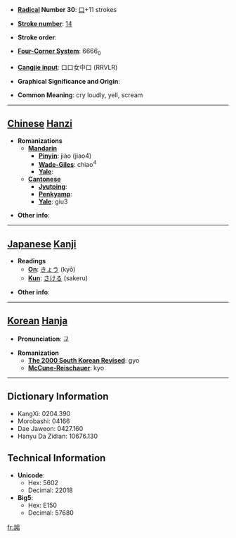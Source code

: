 * '''[[Wiktionary:Chinese radical index| Radical]] Number 30''': [[Wiktionary:Chinese radical index 口|口]]+11 strokes

* '''[[Wiktionary:Chinese total strokes index|Stroke number]]''': [[Wiktionary:Chinese total strokes index 14|14]]

* '''Stroke order''': 

* '''[[Wiktionary:Chinese four corner index|Four-Corner System]]''': 6666<sub>0</sub>

* '''[[Wiktionary:Chinese Cangjie index|Cangjie input]]''': 口口女中口 (RRVLR)

* '''Graphical Significance and Origin''': 

* '''Common Meaning''': cry loudly, yell, scream

----

== [[Chinese]] [[Hanzi]] ==

* '''Romanizations'''
** '''[[Mandarin]]'''
*** '''[[Pinyin]]''': jiào (jiao4)
*** '''[[Wade-Giles]]''': chiao<sup>4</sup>
*** '''[[Yale]]''': 
** '''[[Cantonese]]'''
*** '''[[Jyutping]]''':
*** '''[[Penkyamp]]''': 
*** '''[[Yale]]''': giu3

* '''Other info''': 

----

== [[Japanese]] [[Kanji]] ==

* '''Readings'''
** '''[[On]]''': [[きょう]] (kyō)
** '''[[Kun]]''': [[さける]] (sakeru)

* '''Other info''':  

----

== [[Korean]] [[Hanja]] ==

* '''Pronunciation''': 교

* '''Romanization'''
** '''[[The 2000 South Korean Revised Romanization|The 2000 South Korean Revised]]''': gyo
** '''[[McCune-Reischauer]]''': kyo

----

== Dictionary Information ==

* KangXi: 0204.390
* Morobashi: 04166
* Dae Jaweon: 0427.160
* Hanyu Da Zidian: 10676.130

== Technical Information ==

* '''Unicode''':
** Hex: 5602
** Decimal: 22018
* '''Big5''':
** Hex: E150
** Decimal: 57680

[[fr:嘂]]
